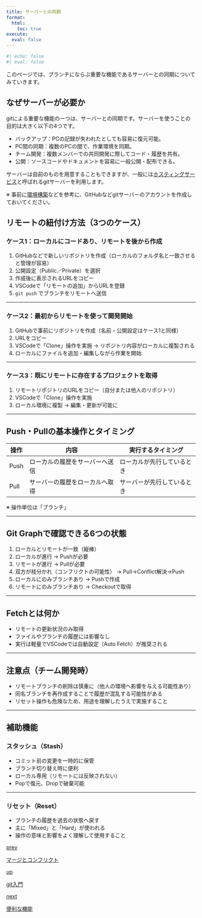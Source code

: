 ```yaml
---
title: サーバーとの同期
format:
  html:
    toc: true
execute: 
  eval: false
---
```


```r
#| echo: false
#| eval: false
```

このページでは、ブランチにならぶ重要な機能であるサーバーとの同期についてみていきます。

## なぜサーバーが必要か

gitによる重要な機能の一つは、サーバーとの同期です。サーバーを使うことの目的は大きく以下の4つです。

- バックアップ：PCの記録が失われたとしても容易に復元可能。
- PC間の同期：複数のPCの間で、作業環境を同期。
- チーム開発：複数メンバーでの共同開発に際してコード・履歴を共有。
- 公開：ソースコードやドキュメントを容易に一般公開・配布できる。

サーバーは自前のものを用意することもできますが、一般には[ホスティングサービス](concept.qmd)と呼ばれるgitサーバーを利用します。

※ 事前に[環境構築](setup.qmd)などを参考に、GitHubなどgitサーバーのアカウントを作成しておいてください。

## リモートの紐付け方法（3つのケース）

### ケース1：ローカルにコードあり、リモートを後から作成

1. GitHubなどで新しいリポジトリを作成（ローカルのフォルダ名と一致させると管理が容易）
2. 公開設定（Public／Private）を選択
3. 作成後に表示されるURLをコピー
4. VSCodeで「リモートの追加」からURLを登録
5. `git push` でブランチをリモートへ送信

---

### ケース2：最初からリモートを使って開発開始

1. GitHubで事前にリポジトリを作成（名前・公開設定はケース1と同様）
2. URLをコピー
3. VSCodeで「Clone」操作を実施 → リポジトリ内容がローカルに複製される
4. ローカルにファイルを追加・編集しながら作業を開始

---

### ケース3：既にリモートに存在するプロジェクトを取得

1. リモートリポジトリのURLをコピー（自分または他人のリポジトリ）
2. VSCodeで「Clone」操作を実施
3. ローカル環境に複製 → 編集・更新が可能に

---

## Push・Pullの基本操作とタイミング

| 操作 | 内容 | 実行するタイミング |
|------|------|------------------|
| Push | ローカルの履歴をサーバーへ送信 | ローカルが先行しているとき |
| Pull | サーバーの履歴をローカルへ取得 | サーバーが先行しているとき |

※ 操作単位は「ブランチ」

---

## Git Graphで確認できる6つの状態

1. ローカルとリモートが一致（縦棒）
2. ローカルが進行 → Pushが必要
3. リモートが進行 → Pullが必要
4. 双方が枝分かれ（コンフリクトの可能性） → Pull→Conflict解決→Push
5. ローカルにのみブランチあり → Pushで作成
6. リモートにのみブランチあり → Checkoutで取得

---

## Fetchとは何か

- リモートの更新状況のみ取得
- ファイルやブランチの履歴には影響なし
- 実行は軽量でVSCodeでは自動設定（Auto Fetch）が推奨される

---

## 注意点（チーム開発時）

- リモートブランチの削除は慎重に（他人の環境へ影響を与える可能性あり）
- 同名ブランチを再作成することで履歴が混乱する可能性がある
- リセット操作も危険なため、用途を理解したうえで実施すること

---

## 補助機能

### スタッシュ（Stash）

- コミット前の変更を一時的に保管
- ブランチ切り替え時に便利
- ローカル専用（リモートには反映されない）
- Popで復元、Dropで破棄可能

---

### リセット（Reset）

- ブランチの履歴を過去の状態へ戻す
- 主に「Mixed」と「Hard」が使われる
- 操作の意味と影響をよく理解して使用すること

```{=html}
<div class="prev-next-link">
    <a class="prev-link" href="merge.html">
        <p class="prev-next-label">prev</p>
        <p>マージとコンフリクト</p>
    </a>
  <a class="up-link" href="../git.html">
        <p class="prev-next-label">up</p>
        <p>git入門</p>
    </a>
    <a class="next-link" href="useful.html">
        <p class="prev-next-label">next</p>
        <p>便利な機能</p>
    </a>
</div>
```